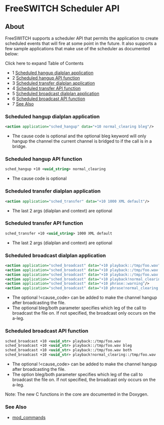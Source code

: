 
# FreeSWITCH Scheduler API 

 

## About

FreeSWITCH supports a scheduler API that permits the application to create scheduled events that will fire at some point in the future. It also supports a few sample applications that make use of the scheduler as documented below:

Click here to expand Table of Contents

* 1 [Scheduled hangup dialplan application](#scheduled-hangup-dialplan-application)
* 2 [Scheduled hangup API function](#scheduled-hangup-api-function)
* 3 [Scheduled transfer dialplan application](#scheduled-transfer-dialplan-application)
* 4 [Scheduled transfer API function](#scheduled-transfer-api-function)
* 5 [Scheduled broadcast dialplan application](#scheduled-broadcast-dialplan-application)
* 6 [Scheduled broadcast API function](#scheduled-broadcast-api-function)
* 7 [See Also](#see-also)

### Scheduled hangup dialplan application

```xml
<action application="sched_hangup" data="+10 normal_clearing bleg"/>
```

* The cause code is optional and the optional bleg keyword will only hangup the channel the current channel is bridged to if the call is in a bridge.

### Scheduled hangup API function

```xml
sched_hangup +10 <uuid_string> normal_clearing
```

* The cause code is optional

### Scheduled transfer dialplan application

```xml
<action application="sched_transfer" data="+10 1000 XML default"/>
```

* The last 2 args (dialplan and context) are optional

### Scheduled transfer API function

```xml
sched_transfer +10 <uuid_string> 1000 XML default
```

* The last 2 args (dialplan and context) are optional

### Scheduled broadcast dialplan application

```xml
<action application="sched_broadcast" data="+10 playback::/tmp/foo.wav"/> 
<action application="sched_broadcast" data="+10 playback::/tmp/foo.wav bleg"/> 
<action application="sched_broadcast" data="+10 playback::/tmp/foo.wav both"/> 
<action application="sched_broadcast" data="+10 playback!normal_clearing::/tmp/foo.wav"/>
<action application="sched_broadcast" data="+10 phrase::warning"/> 
<action application="sched_broadcast" data="+10 phrase!normal_clearing::goodbye"/> 
```

* The optional !\<cause\_code> can be added to make the channel hangup after broadcasting the file.
* The optional bleg/both parameter specifies which leg of the call to broadcast the file on. If not specified, the broadcast only occurs on the a-leg.

### Scheduled broadcast API function

```xml
sched_broadcast +10 <uuid_str> playback::/tmp/foo.wav 
sched_broadcast +10 <uuid_str> playback::/tmp/foo.wav bleg
sched_broadcast +10 <uuid_str> playback::/tmp/foo.wav both
sched_broadcast +10 <uuid_str> playback!normal_clearing::/tmp/foo.wav 
```

* The optional !\<cause\_code> can be added to make the channel hangup after broadcasting the file.
* The option bleg/both parameter specifies which leg of the call to broadcast the file on. If not specified, the broadcast only occurs on the a-leg.

Note: The new C functions in the core are documented in the Doxygen.

### See Also

* [mod\_commands](../Modules/mod_commands_1966741.mdx#--)


